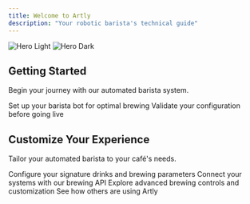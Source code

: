```yaml
---
title: Welcome to Artly
description: "Your robotic barista's technical guide"
---
```

<img
 className="block dark:hidden"
 src="/images/artly-medium.png"
 alt="Hero Light"
/>
<img
 className="hidden dark:block"
 src="/images/artly-medium.png"
 alt="Hero Dark"
/>

## Getting Started
Begin your journey with our automated barista system.

<CardGroup cols={2}>
 <Card
   title="Configure Your Bot"
   icon="robot"
   href="https://mintlify.com/docs/quickstart"
 >
   Set up your barista bot for optimal brewing
 </Card>
 <Card
   title="Test Your Setup"
   icon="flask"
   href="https://mintlify.com/docs/development"
 >
   Validate your configuration before going live
 </Card>
</CardGroup>

## Customize Your Experience
Tailor your automated barista to your café's needs.

<CardGroup cols={2}>
 <Card
   title="Recipe Management"
   icon="mug-hot"
   href="https://mintlify.com/docs/settings/global"
 >
   Configure your signature drinks and brewing parameters
 </Card>
 <Card
   title="API Integration"
   icon="code"
   href="https://mintlify.com/docs/api-playground/openapi"
 >
   Connect your systems with our brewing API
 </Card>
 <Card
   title="Advanced Features"
   icon="gear"
   href="https://mintlify.com/docs/content/components/accordions"
 >
   Explore advanced brewing controls and customization
 </Card>
 <Card
   title="Success Stories"
   icon="coffee-bean"
   href="https://mintlify.com/customers"
 >
   See how others are using Artly
 </Card>
</CardGroup>
